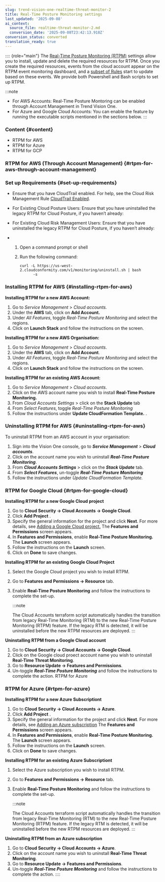 ```yaml
---
slug: trend-vision-one-realtime-threat-monitor-2
title: Real-Time Posture Monitoring settings
last_updated: '2025-09-08'
ai_context:
  source_file: realtime-threat-monitor-2.md
  conversion_date: '2025-09-08T23:42:13.918Z'
conversion_status: converted
translation_ready: true
---
```


:::: {role="main"}
The [Real-Time Posture Monitoring (RTPM)](https://docs.trendmicro.com/en-us/documentation/article/trend-micro-cloud-one-conformity-real-time-threat-monitoring) settings allow you to install, update and delete the required resources for RTPM. Once you create the required resources, events from the cloud account appear on the RTPM event monitoring dashboard, and a [subset of Rules](https://docs.trendmicro.com/en-us/documentation/article/trend-micro-cloud-one-conformity-rules) start to update based on these events. We provide both Powershell and Bash scripts to set up RTPM.

:::note

- For AWS Accounts: Real-Time Posture Montoring can be enabled through Account Management in Trend Vision One.
- For Azure and Google Cloud Accounts: You can enable the feature by running the executable scripts mentioned in the sections below.
:::

### Content {#content}

- RTPM for AWS
- RTPM for Azure
- RTPM for GCP

### RTPM for AWS (Through Account Management) {#rtpm-for-aws-through-account-management}

### Set up Requirements {#set-up-requirements}

- Ensure that you have CloudTrail enabled. For help, see the Cloud Risk Management Rule [CloudTrail Enabled](https://www.trendmicro.com/cloudoneconformity/knowledge-base/aws/CloudTrail/cloudtrail-enabled.mdx).

- For Existing Cloud Posture Users: Ensure that you have uninstalled the legacy RTPM for Cloud Posture, if you haven’t already:

- For Existing Cloud Risk Management Users: Ensure that you have uninstalled the legacy RTPM for Cloud Posture, if you haven’t already:

- 1.  Open a command prompt or shell

  2.  Run the following command:

      ``` codeblock
      curl -L https://us-west-2.cloudconformity.com/v1/monitoring/uninstall.sh | bash
            -s 
      ```

### Installing RTPM for AWS {#installing-rtpm-for-aws}

**Installing RTPM for a new AWS Account:**

1.  Go to *Service Management* \> *Cloud accounts.*
2.  Under the **AWS** tab, click on **Add Account.**
3.  Under *All Features*, toggle *Real-Time Posture Monitoring* and select the regions.
4.  Click on **Launch Stack** and follow the instructions on the screen.

**Installing RTPM for a new AWS Organisation:**

1.  Go to *Service Management* \> *Cloud accounts*.
2.  Under the **AWS** tab, click on **Add Account**.
3.  Under *All Features*, toggle *Real-Time Posture Monitoring* and select the regions.
4.  Click on **Launch Stack** and follow the instructions on the screen.

**Installing RTPM for an existing AWS Account:**

1.  Go to *Service Management* \> *Cloud accounts*.
2.  Click on the AWS account name you wish to install **Real-Time Posture Monitoring.**
3.  From *Cloud Accounts Settings* \> click on the **Stack Update** tab
4.  From *Select Features*, toggle *Real-Time Posture Monitoring*
5.  Follow the instructions under **Update CloudFormation Template.** .

### Uninstalling RTPM for AWS {#uninstalling-rtpm-for-aws}

To uninstall RTPM from an AWS account in your organisation:

1.  Sign into the Vision One console, go to ***Service Management*** \> ***Cloud accounts***.
2.  Click on the account name you wish to uninstall ***Real-Time Posture Monitoring***.
3.  From ***Cloud Accounts Settings*** \> click on the ***Stack Update*** tab.
4.  From ***Select Features***, un-toggle ***Real-Time Posture Monitoring***
5.  Follow the instructions under *Update CloudFormation Template.*

### RTPM for Google Cloud {#rtpm-for-google-cloud}

**Installing RTPM for a new Google Cloud project**

1.  Go to **Cloud Security → Cloud Accounts → Google Cloud**.
2.  Click **Add Project** .
3.  Specify the general information for the project and click **Next**. For more details, see [Adding a Google Cloud project.](adding-google-cloud-project.mdx) The **Features and Permissions** screen appears.
4.  In **Features and Permissions**, enable **Real-Time Posture Monitoring.** The **Launch** screen appears.
5.  Follow the instructions on the **Launch** screen.
6.  Click on **Done** to save changes.

**Installing RTPM for an existing Google Cloud Project**

1.  Select the Google Cloud project you wish to install RTPM.
2.  Go to **Features and Permissions → Resource** tab.
3.  Enable **Real-Time Posture Monitoring** and follow the instructions to complete the set-up.

    :::note

    The Cloud Accounts terraform script automatically handles the transition from legacy Real-Time Monitoring (RTM) to the new Real-Time Posture Monitoring (RTPM) feature. If the legacy RTM is detected, it will be uninstalled before the new RTPM resources are deployed.
    :::

**Uninstalling RTPM from a Google Cloud account**

1.  Go to **Cloud Security → Cloud Accounts → Google Cloud**.
2.  Click on the Google cloud proect account name you wish to uninstall **Real-Time Threat Monitoring**.
3.  Go to **Resource Update → Features and Permissions**.
4.  Un-toggle ***Real-Time Posture Monitoring*** and follow the instructions to complete the action. RTPM for Azure

### RTPM for Azure {#rtpm-for-azure}

**Installing RTPM for a new Azure Subscriptiont**

1.  Go to **Cloud Security → Cloud Accounts → Azure**.
2.  Click **Add Project** .
3.  Specify the general information for the project and click **Next**. For more details, see [Adding an Azure subscription](adding-azure-subscription.mdx) The **Features and Permissions** screen appears.
4.  In **Features and Permissions**, enable **Real-Time Posture Monitoring.** The **Launch** screen appears.
5.  Follow the instructions on the **Launch** screen.
6.  Click on **Done** to save changes.

**Installing RTPM for an existing Azure Subscriptiont**

1.  Select the Azure subscription you wish to install RTPM.
2.  Go to **Features and Permissions → Resource** tab.
3.  Enable **Real-Time Posture Monitoring** and follow the instructions to complete the set-up.

    :::note

    The Cloud Accounts terraform script automatically handles the transition from legacy Real-Time Monitoring (RTM) to the new Real-Time Posture Monitoring (RTPM) feature. If the legacy RTM is detected, it will be uninstalled before the new RTPM resources are deployed.
    :::

**Uninstalling RTPM from an Azure subscription**

1.  Go to **Cloud Security → Cloud Accounts → Azure**.
2.  Click on the account name you wish to uninstall **Real-Time Threat Monitoring**.
3.  Go to **Resource Update → Features and Permissions**.
4.  Un-toggle ***Real-Time Posture Monitoring*** and follow the instructions to complete the action.
::::
